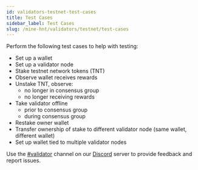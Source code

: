 ```yaml
---
id: validators-testnet-test-cases
title: Test Cases
sidebar_label: Test Cases
slug: /mine-hnt/validators/testnet/test-cases
---
```



Perform the following test cases to help with testing:

- Set up a wallet
- Set up a validator node
- Stake testnet network tokens (TNT)
- Observe wallet receives rewards
- Unstake TNT, observe:
  - no longer in consensus group
  - no longer receiving rewards
- Take validator offline
  - prior to consensus group
  - during consensus group
- Restake owner wallet
- Transfer ownership of stake to different validator node (same wallet, different wallet)
- Set up wallet tied to multiple validator nodes

Use the [#validator](discord://discord.com/channels/404106811252408320/857353417739730954) channel
on our [Discord](https://discord.gg/helium) server to provide feedback and report issues.
